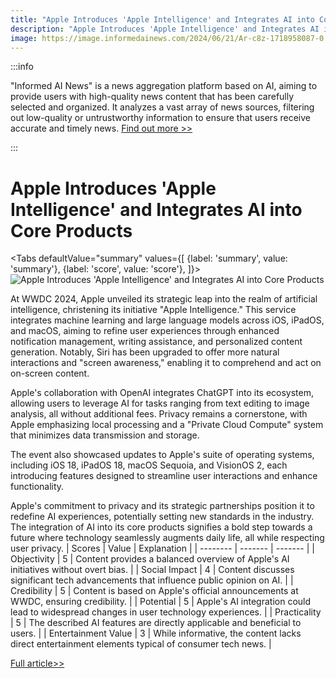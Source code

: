 ```yaml
---
title: "Apple Introduces 'Apple Intelligence' and Integrates AI into Core Products"
description: "Apple Introduces 'Apple Intelligence' and Integrates AI into Core Products"
image: https://image.informedainews.com/2024/06/21/Ar-c8z-1718958087-0.jpg
---
```



:::info

"Informed AI News" is a news aggregation platform based on AI, aiming to provide users with high-quality news content that has been carefully selected and organized. It analyzes a vast array of news sources, filtering out low-quality or untrustworthy information to ensure that users receive accurate and timely news.  [Find out more >>](/)

:::

# Apple Introduces 'Apple Intelligence' and Integrates AI into Core Products


<Tabs
	defaultValue="summary"
	values={[
	{label: 'summary', value: 'summary'},
	{label: 'score', value: 'score'},
]}>
<TabItem value="summary">
<img
  src="https://image.informedainews.com/2024/06/21/Ar-c8z-1718958087-0.jpg"
  alt="Apple Introduces 'Apple Intelligence' and Integrates AI into Core Products"
/>



At WWDC 2024, Apple unveiled its strategic leap into the realm of artificial intelligence, christening its initiative "Apple Intelligence." This service integrates machine learning and large language models across iOS, iPadOS, and macOS, aiming to refine user experiences through enhanced notification management, writing assistance, and personalized content generation. Notably, Siri has been upgraded to offer more natural interactions and "screen awareness," enabling it to comprehend and act on on-screen content.

Apple's collaboration with OpenAI integrates ChatGPT into its ecosystem, allowing users to leverage AI for tasks ranging from text editing to image analysis, all without additional fees. Privacy remains a cornerstone, with Apple emphasizing local processing and a "Private Cloud Compute" system that minimizes data transmission and storage.

The event also showcased updates to Apple's suite of operating systems, including iOS 18, iPadOS 18, macOS Sequoia, and VisionOS 2, each introducing features designed to streamline user interactions and enhance functionality.

Apple's commitment to privacy and its strategic partnerships position it to redefine AI experiences, potentially setting new standards in the industry. The integration of AI into its core products signifies a bold step towards a future where technology seamlessly augments daily life, all while respecting user privacy.
</TabItem>
<TabItem value="score">
	| Scores     | Value   | Explanation |
	| -------- | ------- | ------- |
	| Objectivity  | 5    | Content provides a balanced overview of Apple's AI initiatives without overt bias.    |
	| Social Impact | 4     | Content discusses significant tech advancements that influence public opinion on AI.    |
	| Credibility    | 5    | Content is based on Apple's official announcements at WWDC, ensuring credibility.    |
	| Potential    | 5    | Apple's AI integration could lead to widespread changes in user technology experiences.    |
	| Practicality    | 5    | The described AI features are directly applicable and beneficial to users.    |
	| Entertainment Value    | 3    | While informative, the content lacks direct entertainment elements typical of consumer tech news.    |
</TabItem>
</Tabs>

[Full article>>](https://www.mittrchina.com/news/detail/13420)
